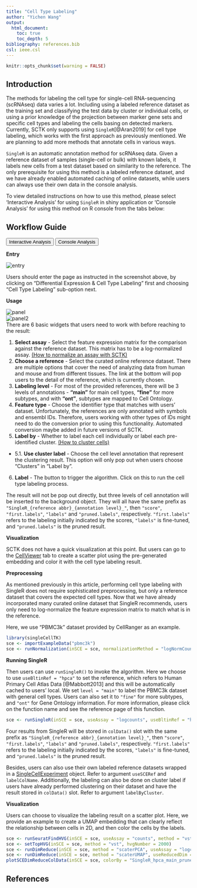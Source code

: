 ```yaml
---
title: "Cell Type Labeling"
author: "Yichen Wang"
output:
  html_document:
    toc: true
    toc_depth: 5
bibliography: references.bib
csl: ieee.csl
---
```


```r
knitr::opts_chunk$set(warning = FALSE)
```

````{=html}
<head>
<meta name="viewport" content="width=device-width, initial-scale=1">
</head>
<body>
````

## Introduction

The methods for labeling the cell type for single-cell RNA-sequencing (scRNAseq) data varies a lot. Including using a labeled reference dataset as the training set and classifying the test data by cluster or individual cells, or using a prior knowledge of the projection between marker gene sets and specific cell types and labeling the cells basing on detected markers. Currently, SCTK only supports using `SingleR`[@Aran2019] for cell type labeling, which works with the first approach as previously mentioned. We are planning to add more methods that annotate cells in various ways.  

`SingleR` is an automatic annotation method for scRNAseq data. Given a reference dataset of samples (single-cell or bulk) with known labels, it labels new cells from a test dataset based on similarity to the reference. The only prerequisite for using this method is a labeled reference dataset, and we have already enabled automated caching of online datasets, while users can always use their own data in the console analysis.  

To view detailed instructions on how to use this method, please select 'Interactive Analysis' for using `SingleR` in shiny application or 'Console Analysis' for using this method on R console from the tabs below: <br>


## Workflow Guide

````{=html}
<div class="tab">
  <button class="tablinks" onclick="openTab(event, 'interactive')" id="ia-button">Interactive Analysis</button>
  <button class="tablinks" onclick="openTab(event, 'console')" id="console-button">Console Analysis</button>
</div>

<div id="interactive" class="tabcontent">
````

**Entry**

![entry](ui_screenshots/cell_type_labeling/entry.jpg)\

Users should enter the page as instructed in the screenshot above, by clicking on "Differential Expression & Cell Type Labeling" first and choosing "Cell Type Labeling" sub-option next. 

**Usage**

![panel](ui_screenshots/cell_type_labeling/panel.jpg)\
![panel2](ui_screenshots/cell_type_labeling/panel2.jpg)\
There are 6 basic widgets that users need to work with before reaching to the result:

1. **Select assay** - Select the feature expression matrix for the comparison against the reference dataset. This matrix has to be a log-normalized assay. [(How to normalize an assay with SCTK)](normalization.html)
2. **Choose a reference** - Select the curated online reference dataset. There are multiple options that cover the need of analyzing data from human and mouse and from different tissues. The link at the bottom will pop users to the detail of the reference, which is currently chosen. 
3. **Labeling level** - For most of the provided references, there will be 3 levels of annotations - **"main"** for main cell types, **"fine"** for more subtypes, and with **"ont"**, subtypes are mapped to Cell Ontology. 
4. **Feature type** - Choose the identifier type that matches with users' dataset. Unfortunately, the references are only annotated with symbols and ensembl IDs. Therefore, users working with other types of IDs might need to do the conversion prior to using this functionality. Automated conversion maybe added in future versions of SCTK. 
5. **Label by** - Whether to label each cell individually or label each pre-identified cluster. [(How to cluster cells)](clustering.html) 

- 5.1. **Use cluster label** - Choose the cell level annotation that represent the clustering result. This option will only pop out when users choose "Clusters" in "Label by". 

6. **Label** - The button to trigger the algorithm. Click on this to run the cell type labeling process. 

The result will not be pop out directly, but three levels of cell annotation will be inserted to the background object. They will all have the same prefix as `"SingleR_{reference abbr}_{annotation level}_"`, then `"score"`, `"first.labels"`, `"labels"` and `"pruned.labels"`, respectively. `"first.labels"` refers to the labeling initially indicated by the scores, `"labels"` is fine-tuned, and `"pruned.labels"` is the pruned result.  

**Visualization**

SCTK does not have a quick visualization at this point. But users can go to the [CellViewer](visualization.html) tab to create a scatter plot using the pre-generated embedding and color it with the cell type labeling result.  

````{=html}
</div>

<div id="console" class="tabcontent">
````

**Preprocessing**

As mentioned previously in this article, performing cell type labeling with SingleR does not require sophisticated preprocessing, but only a reference dataset that covers the expected cell types. Now that we have already incorporated many curated online dataset that SingleR recommends, users only need to log-normalize the feature expression matrix to match what is in the reference. 

Here, we use "PBMC3k" dataset provided by CellRanger as an example.  

```R
library(singleCellTK)
sce <- importExampleData("pbmc3k")
sce <- runNormalization(inSCE = sce, normalizationMethod = "logNormCounts", outAssayName = "logcounts", useAssay = "counts")
```

**Running SingleR**

Then users can use `runSingleR()` to invoke the algorithm. Here we choose to use `useBltinRef = "hpca"` to set the reference, which refers to Human Primary Cell Atlas Data [@Mabbott2013] and this will be automatically cached to users' local. We set `level = "main"` to label the PBMC3k dataset with general cell types. Users can also set it to `"fine"` for more subtypes, and `"ont"` for Gene Ontology information. For more information, please click on the function name and see the reference page of this function.  

```R
sce <- runSingleR(inSCE = sce, useAssay = "logcounts", useBltinRef = "hpca", level = "main", featureType = "symbol")
```

Four results from SingleR will be stored in `colData()` slot with the same prefix as `"SingleR_{reference abbr}_{annotation level}_"`, then `"score"`, `"first.labels"`, `"labels"` and `"pruned.labels"`, respectively. `"first.labels"` refers to the labeling initially indicated by the scores, `"labels"` is fine-tuned, and `"pruned.labels"` is the pruned result.  

Besides, users can also use their own labeled reference datasets wrapped in a [SingleCellExperiment](https://rdrr.io/bioc/SingleCellExperiment/man/SingleCellExperiment.html) object. Refer to argument `useSCERef` and `labelColName`. Additionally, the labeling can also be done on cluster label if users have already performed clustering on their dataset and have the result stored in `colData()` slot. Refer to argument `labelByCluster`.  

**Visualization**

Users can choose to visualize the labeling result on a scatter plot. Here, we provide an example to create a UMAP embedding that can clearly reflect the relationship between cells in 2D, and then color the cells by the labels.  

```R
sce <- runSeuratFindHVG(inSCE = sce, useAssay = "counts", method = "vst")
sce <- setTopHVG(inSCE = sce, method = "vst", hvgNumber = 2000)
sce <- runDimReduce(inSCE = sce, method = "scaterPCA", useAssay = "logcounts", useFeatureSubset = "HVG_vst2000", reducedDimName = "PCA")
sce <- runDimReduce(inSCE = sce, method = "scaterUMAP", useReducedDim = "PCA", reducedDimName = "UMAP")
plotSCEDimReduceColData(inSCE = sce, colorBy = "SingleR_hpca_main_pruned.labels", reducedDimName = "UMAP")
```

````{=html}
</div>
<script>
document.getElementById("ia-button").click();
</script>
</body>
````

## References
